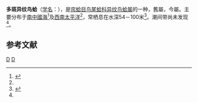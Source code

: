 {{Speciesbox
| taxon = Discors multipunctatum
| binomial_authority = (G. B. Sowerby I in Broderip & G. B. Sowerby I, 1833) 
| synonyms = 
* Cardium multipunctatum <small>Sowerby I in Broderip & Sowerby I, 1833</small><ref name="WoRMS_466784">{{cite WoRMS |id=466784 |title=''Cardium multipunctatum'' G. B. Sowerby I in Broderip & G. B. Sowerby I, 1833 |last=Poorten |first=Jan Johan ten |authorlink=因·約翰·德波登 |date=2014-11-28 |accessdate=2015-03-06 }}</ref>
* Laevicardium multipunctatum (G. B. Sowerby I in Broderip & G. B. Sowerby I, 1833)<ref name="WoRMS_826913">{{cite WoRMS |id=826913 |title=''Discors multipunctatum'' (G. B. Sowerby I in Broderip & G. B. Sowerby I, 1833) |last=Poorten |first=Jan Johan ten |authorlink=因·約翰·德波登 |date=2014-11-28 |accessdate=2015-03-06 }}</ref>
* Lyrocardium multipunctatum (Sowerby in Broderip & Sowerby, 1833)<ref name="WoRMS_826913" />
}}
'''多斑异纹鸟蛤'''（[[学名|学名]]：{{lang|la|'''''Discors multipunctatum'''''}}），是[[帘蛤目|帘蛤目]][[鸟尾蛤科|鸟尾蛤科]][[异纹鸟蛤属|异纹鸟蛤属]]的一种，舊屬，今屬。主要分布于[[南中國海|南中國海]]<ref name=shellbase_7344>{{cite web|url=http://shell.sinica.edu.tw/chinese/shellbase_detail.php?science_no=7344|title=国际贝库：多斑鸟蛤|publisher=台湾贝类资料库|accessdate=2009-08-11|archive-date=2016-03-04|archive-url=https://web.archive.org/web/20160304091259/http://shell.sinica.edu.tw/chinese/shellbase_detail.php?science_no=7344|dead-url=no}}</ref>及[[南太平洋|西南太平洋]]<ref name="WoRMS_826913" />，常栖息在水深54－100米<ref>{{cite web|url=http://shell.sinica.edu.tw/chinese/shellbase_detail.php?science_no=3779|title=国际贝库：多斑异纹鸟蛤|publisher=台湾贝类资料库|accessdate=2009-08-11|archive-date=2016-03-04|archive-url=https://web.archive.org/web/20160304102012/http://shell.sinica.edu.tw/chinese/shellbase_detail.php?science_no=3779|dead-url=no}}</ref>。潮间带尚未发现<ref name=shellbase_7344 />。

== 参考文献 ==
{{reflist}}
{{Taxonbar|from=Q10932635}}

[[Category:异纹鸟蛤属|D]]
[[Category:_1833年描述的动物|D]]